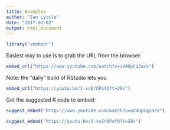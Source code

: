 ```yaml
---
title: Examples
author: "Ian Lyttle"
date: "2017-02-02"
output: html_document
---
```


```r
library("vembedr")
```

Easiest way to use is to grab the URL from the browser:

```r
embed_url("https://www.youtube.com/watch?v=uV4UpCq2azs")
```

Note: the "daily" build of RStudio lets you 


```r
embed_url("https://youtu.be/1-vcErOPofQ?t=28s")
```

Get the suggested R code to embed:

```r
suggest_embed("https://www.youtube.com/watch?v=uV4UpCq2azs")
```

```r
suggest_embed("https://youtu.be/1-vcErOPofQ?t=28s")
```

